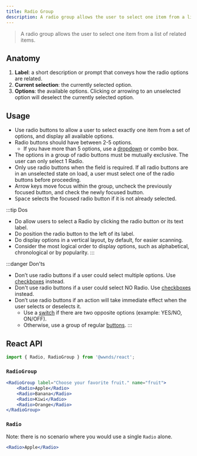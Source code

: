 ```yaml
---
title: Radio Group
description: A radio group allows the user to select one item from a list of related items.
---
```



> A radio group allows the user to select one item from a list of related items.

## Anatomy

1. **Label**: a short description or prompt that conveys how the radio options are related.
1. **Current selection**: the currently selected option.
1. **Options**: the available options. Clicking or arrowing to an unselected option will deselect the currently selected option.

## Usage

- Use radio buttons to allow a user to select exactly one item from a set of options, and display all available options.
- Radio buttons should have between 2-5 options.
    - If you have more than 5 options, use a [dropdown](dropdown) or combo box.
- The options in a group of radio buttons must be mutually exclusive. The user can only select 1 Radio.
- Only use radio buttons when the field is required. If all radio buttons are in an unselected state on load, a user must select one of the radio buttons before proceeding.
- Arrow keys move focus within the group, uncheck the previously focused button, and check the newly focused button.
- <kbd>Space</kbd> selects the focused radio button if it is not already selected.

:::tip Dos
- Do allow users to select a Radio by clicking the radio button or its text label.
- Do position the radio button to the left of its label.
- Do display options in a vertical layout, by default, for easier scanning.
- Consider the most logical order to display options, such as alphabetical, chronological or by popularity.
:::

:::danger Don'ts
- Don’t use radio buttons if a user could select multiple options. Use [checkboxes](checkbox) instead.
- Don't use radio buttons if a user could select NO Radio. Use [checkboxes](checkbox) instead.
- Don’t use radio buttons if an action will take immediate effect when the user selects or deselects it.
    - Use a [switch](switch) if there are two opposite options (example: YES/NO, ON/OFF).
    - Otherwise, use a group of regular [buttons](button).
:::

## React API

```js
import { Radio, RadioGroup } from '@wwnds/react';
```

### `RadioGroup`

```jsx live
<RadioGroup label="Choose your favorite fruit." name="fruit">
	<Radio>Apple</Radio>
	<Radio>Banana</Radio>
	<Radio>Kiwi</Radio>
	<Radio>Orange</Radio>
</RadioGroup>
```

<PropsTable from={RadioGroup} />

### `Radio`

Note: there is no scenario where you would use a single `Radio` alone.

```jsx live
<Radio>Apple</Radio>
```

<PropsTable from={Radio} />
